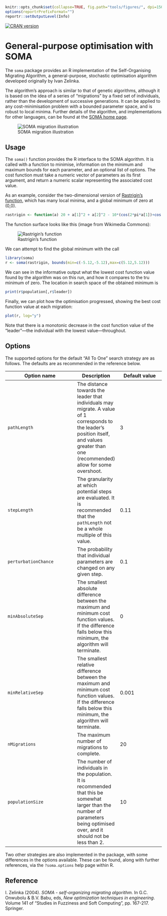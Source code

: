 ```r
knitr::opts_chunk$set(collapse=TRUE, fig.path="tools/figures/", dpi=150)
options(reportrPrefixFormat="")
reportr::setOutputLevel(Info)
```

[![CRAN version](http://www.r-pkg.org/badges/version/RNifti)](https://cran.r-project.org/package=RNifti)

# General-purpose optimisation with SOMA

The `soma` package provides an R implementation of the Self-Organising Migrating Algorithm, a general-purpose, stochastic optimisation algorithm developed originally by Ivan Zelinka.

The algorithm's approach is similar to that of genetic algorithms, although it is based on the idea of a series of "migrations" by a fixed set of individuals, rather than the development of successive generations. It can be applied to any cost-minimisation problem with a bounded parameter space, and is robust to local minima. Further details of the algorithm, and implementations for other languages, can be found at the [SOMA home page](https://ivanzelinka.eu/somaalgorithm/).

![SOMA migration illustration](tools/figures/migration.png)

## Usage

The `soma()` function provides the R interface to the SOMA algorithm. It is called with a function to minimise, information on the minimum and maximum bounds for each parameter, and an optional list of options. The cost function must take a numeric vector of parameters as its first argument, and return a numeric scalar representing the associated cost value.

As an example, consider the two-dimensional version of [Rastrigin's function](https://en.wikipedia.org/wiki/Rastrigin_function), which has many local minima, and a global minimum of zero at (0,0).

```r
rastrigin <- function(a) 20 + a[1]^2 + a[2]^2 - 10*(cos(2*pi*a[1])+cos(2*pi*a[2]))
```

The function surface looks like this (image from Wikimedia Commons):

![Rastrigin's function](https://upload.wikimedia.org/wikipedia/commons/thumb/8/8b/Rastrigin_function.png/640px-Rastrigin_function.png)

We can attempt to find the global minimum with the call

```r
library(soma)
r <- soma(rastrigin, bounds(min=c(-5.12,-5.12),max=c(5.12,5.12)))
```

We can see in the informative output what the lowest cost function value found by the algorithm was on this run, and how it compares to the tru minimum of zero. The location in search space of the obtained minimum is

```r
print(r$population[,r$leader])
```

Finally, we can plot how the optimisation progressed, showing the best cost function value at each migration:

```r
plot(r, log="y")
```

Note that there is a monotonic decrease in the cost function value of the "leader"—the individual with the lowest value—throughout.

## Options

The supported options for the default "All To One" search strategy are as follows. The defaults are as recommended in the reference below.

| Option name          | Description | Default value |
| -------------------- | ----------- | ------------- |
| `pathLength`         | The distance towards the leader that individuals may migrate. A value of 1 corresponds to the leader's position itself, and values greater than one (recommended) allow for some overshoot. | 3 |
| `stepLength`         | The granularity at which potential steps are evaluated. It is recommended that the `pathLength` not be a whole multiple of this value. | 0.11 |
| `perturbationChance` | The probability that individual parameters are changed on any given step. | 0.1 |
| `minAbsoluteSep`     | The smallest absolute difference between the maximum and minimum cost function values. If the difference falls below this minimum, the algorithm will terminate. | 0 |
| `minRelativeSep`     | The smallest relative difference between the maximum and minimum cost function values. If the difference falls below this minimum, the algorithm will terminate. | 0.001 |
| `nMigrations`        | The maximum number of migrations to complete. | 20 |
| `populationSize`     | The number of individuals in the population. It is recommended that this be somewhat larger than the number of parameters being optimised over, and it should not be less than 2. | 10 |

Two other strategies are also implemented in the package, with some differences in the options available. These can be found, along with further references, via the `?soma.options` help page within R.

## Reference

I. Zelinka (2004). *SOMA - self-organizing migrating algorithm.* In G.C. Onwubolu & B.V. Babu, eds, *New optimization techniques in engineering*. Volume 141 of "Studies in Fuzziness and Soft Computing", pp. 167-217. Springer.
